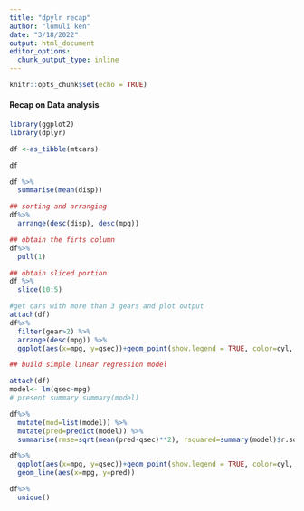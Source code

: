 ```yaml
---
title: "dpylr recap"
author: "lumuli ken"
date: "3/18/2022"
output: html_document
editor_options: 
  chunk_output_type: inline
---
```


```r
knitr::opts_chunk$set(echo = TRUE)
```

#### Recap on Data analysis

```r
library(ggplot2)
library(dplyr)

df <-as_tibble(mtcars)

df
```

```r
df %>%
  summarise(mean(disp))
```

```r
## sorting and arranging
df%>%
  arrange(desc(disp), desc(mpg))
```

```r
## obtain the firts column
df%>%
  pull(1)
```

```r
## obtain sliced portion
df %>%
  slice(10:5)
```

```r
#get cars with more than 3 gears and plot output
attach(df)
df%>%
  filter(gear>2) %>%
  arrange(desc(mpg)) %>%
  ggplot(aes(x=mpg, y=qsec))+geom_point(show.legend = TRUE, color=cyl, size=5)

```

```r
## build simple linear regression model

attach(df)
model<- lm(qsec~mpg)
# present summary summary(model)

df%>%
  mutate(mod=list(model)) %>%
  mutate(pred=predict(model)) %>%
  summarise(rmse=sqrt(mean(pred-qsec)**2), rsquared=summary(model)$r.squared)
```

```r
df%>%
  ggplot(aes(x=mpg, y=qsec))+geom_point(show.legend = TRUE, color=cyl, size=5)+
  geom_line(aes(x=mpg, y=pred))
```
```r
df%>%
  unique()
```
